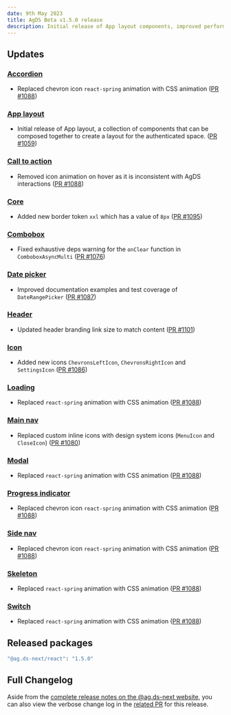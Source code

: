 ```yaml
---
date: 9th May 2023
title: AgDS Beta v1.5.0 release
description: Initial release of App layout components, improved performance of animations, various bug fixes and improvements.
---
```


## Updates

### [Accordion](/components/accordion)

- Replaced chevron icon `react-spring` animation with CSS animation ([PR #1088](https://github.com/agriculturegovau/agds-next/pull/1088))

### [App layout](/components/app-layout)

- Initial release of App layout, a collection of components that can be composed together to create a layout for the authenticated space. ([PR #1059](https://github.com/agriculturegovau/agds-next/pull/1059))

### [Call to action](/components/call-to-action)

- Removed icon animation on hover as it is inconsistent with AgDS interactions ([PR #1088](https://github.com/agriculturegovau/agds-next/pull/1088))

### [Core](/components/core)

- Added new border token `xxl` which has a value of `8px` ([PR #1095](https://github.com/agriculturegovau/agds-next/pull/1095))

### [Combobox](/components/combobox)

- Fixed exhaustive deps warning for the `onClear` function in `ComboboxAsyncMulti` ([PR #1076](https://github.com/agriculturegovau/agds-next/pull/1076))

### [Date picker](/components/date-picker)

- Improved documentation examples and test coverage of `DateRangePicker` ([PR #1087](https://github.com/agriculturegovau/agds-next/pull/1087))

### [Header](/components/header)

- Updated header branding link size to match content ([PR #1101](https://github.com/agriculturegovau/agds-next/pull/1101))

### [Icon](/components/icon)

- Added new icons `ChevronsLeftIcon`, `ChevronsRightIcon` and `SettingsIcon` ([PR #1086](https://github.com/agriculturegovau/agds-next/pull/1086))

### [Loading](/components/loading)

- Replaced `react-spring` animation with CSS animation ([PR #1088](https://github.com/agriculturegovau/agds-next/pull/1088))

### [Main nav](/components/main-nav)

- Replaced custom inline icons with design system icons (`MenuIcon` and `CloseIcon`) ([PR #1080](https://github.com/agriculturegovau/agds-next/pull/1080))

### [Modal](/components/modal)

- Replaced `react-spring` animation with CSS animation ([PR #1088](https://github.com/agriculturegovau/agds-next/pull/1088))

### [Progress indicator](/components/progress-indicator)

- Replaced chevron icon `react-spring` animation with CSS animation ([PR #1088](https://github.com/agriculturegovau/agds-next/pull/1088))

### [Side nav](/components/side-nav)

- Replaced chevron icon `react-spring` animation with CSS animation ([PR #1088](https://github.com/agriculturegovau/agds-next/pull/1088))

### [Skeleton](/components/switch)

- Replaced `react-spring` animation with CSS animation ([PR #1088](https://github.com/agriculturegovau/agds-next/pull/1088))

### [Switch](/components/switch)

- Replaced `react-spring` animation with CSS animation ([PR #1088](https://github.com/agriculturegovau/agds-next/pull/1088))

## Released packages

```sh
"@ag.ds-next/react": "1.5.0"
```

## Full Changelog

Aside from the [complete release notes on the @ag.ds-next website](https://design-system.agriculture.gov.au/updates/2023-05-08), you can also view the verbose change log in the [related PR](https://github.com/agriculturegovau/agds-next/pull/1078) for this release.
